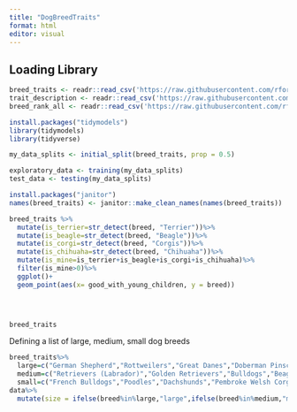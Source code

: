 ```yaml
---
title: "DogBreedTraits"
format: html
editor: visual
---
```


## Loading Library

```r
breed_traits <- readr::read_csv('https://raw.githubusercontent.com/rfordatascience/tidytuesday/master/data/2022/2022-02-01/breed_traits.csv')
trait_description <- readr::read_csv('https://raw.githubusercontent.com/rfordatascience/tidytuesday/master/data/2022/2022-02-01/trait_description.csv')
breed_rank_all <- readr::read_csv('https://raw.githubusercontent.com/rfordatascience/tidytuesday/master/data/2022/2022-02-01/breed_rank.csv')

```

```r
install.packages("tidymodels")
library(tidymodels)
library(tidyverse)

my_data_splits <- initial_split(breed_traits, prop = 0.5)

exploratory_data <- training(my_data_splits)
test_data <- testing(my_data_splits)
```

```r
install.packages("janitor")
names(breed_traits) <- janitor::make_clean_names(names(breed_traits))
```

```r
breed_traits %>%
  mutate(is_terrier=str_detect(breed, "Terrier"))%>%
  mutate(is_beagle=str_detect(breed, "Beagle"))%>%
  mutate(is_corgi=str_detect(breed, "Corgis"))%>%
  mutate(is_chihuaha=str_detect(breed, "Chihuaha"))%>%
  mutate(is_mine=is_terrier+is_beagle+is_corgi+is_chihuaha)%>%
  filter(is_mine>0)%>%
  ggplot()+
  geom_point(aes(x= good_with_young_children, y = breed))


 
```

```r
breed_traits
```

Defining a list of large, medium, small dog breeds

```r
breed_traits%>%
  large=c("German Shepherd","Rottweilers","Great Danes","Doberman Pinschers","Bermese Mountain Dogs","Cane Corso","Collie","Mastiffs","Belgian Malinois","Weimaraner",)
  medium=c("Retrievers (Labrador)","Golden Retrievers","Bulldogs","Beagles","Pointers","Australian Shepherds","Boxers","Siberian Huskies","Spaniels (English Springer","Brittany","Border Collie","Vizsla","Basset Hounds",)
  small=c("French Bulldogs","Poodles","Dachshunds","Pembroke Welsh Corgis","Yorkshire Terriers","Cavalier King Charles Spaniels","Miniature Schnauzers","Shih Tzu","Boston Terriers","Pomerians","Havanese","Cane Corso","Shetland Sheepdogs","Pug","Cocker Spaniel","Miniature American Shepherd","Chihuahua","Maltese",)
data%>%
  mutate(size = ifelse(breed%in%large,"large",ifelse(breed%in%medium,"medium","small")))
```
